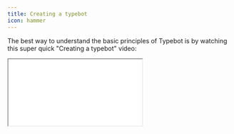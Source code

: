 ```yaml
---
title: Creating a typebot
icon: hammer
---
```


The best way to understand the basic principles of Typebot is by watching this super quick "Creating a typebot" video:

<div className="relative" style={{ paddingBottom: '64.5933014354067%' }}>
<iframe src="//player.bilibili.com/player.html?aid=580359558&bvid=BV1c64y1p79D&cid=1382177118&p=1" allowFullScreen className="absolute top-0 left-0 w-full h-full"> </iframe>
</div>
